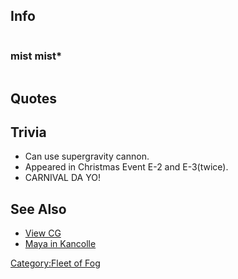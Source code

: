 ==Info==
<div style="display: inline-block;">
===mist===
{{EnemyShipInfoKai|Maya (fog)/mist|los=auto|los_max=auto|evasion=auto|evasion_max=auto|asw=auto|asw_max=auto}}
</div>

<div style="display: inline-block;">
===mist*===
{{EnemyShipInfoKai|Maya (fog)/mist*|los=auto|los_max=auto|evasion=auto|evasion_max=auto|asw=auto|asw_max=auto}}
</div><!--

{{EnemyShipCategoriesKai|Maya (fog)/mist}}-->

==Quotes==
{{Abyssquote
| 開幕前=None
| EN1=None
| Note1=
| 砲撃=カーニバルだよっ！　みーんな、手加減なしでふっとばしちゃうよー！

or

ピアノ引くよりも、攻撃のほうがかんたーん！いっぱいうっちゃおーっと。
| EN0=IT'S CARNIVAL TIME!   I'll blast off you without my consideration~!<br>or<br>It's easier for attacking than playing a piano~.  I'll fire many shells!
| Note0=CARNIVAL DA YO!
| 被弾=うおっと、いまのはあぶなかったかもー。

or

やだやだ！マヤのこと苛めちゃやだー。
| EN2=oops, that might be dangerous just now~ 

or

no way no way! bullying Maya is a no no~!
| Note2=
| 昼戦終了時=None
| EN3=None
| Note3=
|Clip0 = {{Audio|file=Maya(fog)Attack1.ogg}}<br/>{{Audio|file=Maya(fog)Attack2.ogg}}|Clip2 = {{Audio|file=Maya(fog)Damaged1.ogg}}<br/>{{Audio|file=Maya(fog)Damaged2.ogg}}}}

==Trivia==
*Can use supergravity cannon.
*Appeared in Christmas Event E-2 and E-3(twice).
*CARNIVAL DA YO!

==See Also==
*[[{{PAGENAME}}/Gallery|View {{PAGENAME}} CG]]
*[[Maya|Maya in Kancolle]]
{{Fogfleetshiplist}}
[[Category:Fleet of Fog]]
